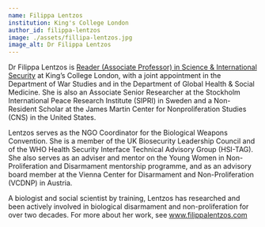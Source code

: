 ---
name: Filippa Lentzos
institution: King's College London
author_id: filippa-lentzos
image: ./assets/fillipa-lentzos.jpg
image_alt: Dr Filippa Lentzos
---

Dr Filippa Lentzos is [Reader (Associate Professor) in Science & International Security](https://www.kcl.ac.uk/people/filippa-lentzos) at King’s College London, with a joint appointment in the Department of War Studies and in the Department of Global Health & Social Medicine. She is also an Associate Senior Researcher at the Stockholm International Peace Research Institute (SIPRI) in Sweden and a Non-Resident Scholar at the James Martin Center for Nonproliferation Studies (CNS) in the United States.

Lentzos serves as the NGO Coordinator for the Biological Weapons Convention. She is a member of the UK Biosecurity Leadership Council and of the WHO Health Security Interface Technical Advisory Group (HSI-TAG). She also serves as an adviser and mentor on the Young Women in Non-Proliferation and Disarmament mentorship programme, and as an advisory board member at the Vienna Center for Disarmament and Non-Proliferation (VCDNP) in Austria.

A biologist and social scientist by training, Lentzos has researched and been actively involved in biological disarmament and non-proliferation for over two decades. For more about her work, see www.filippalentzos.com
